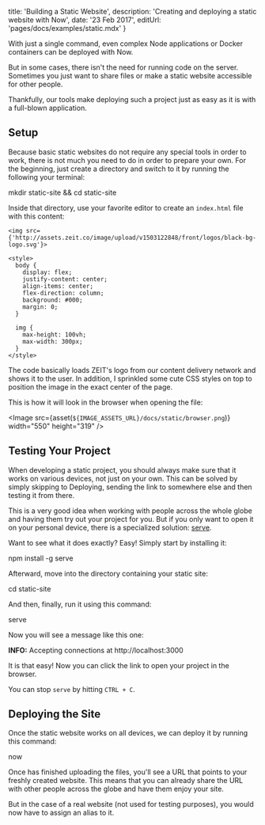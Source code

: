 

  title: 'Building a Static Website',
  description: 'Creating and deploying a static website with Now',
  date: '23 Feb 2017',
  editUrl: 'pages/docs/examples/static.mdx'
}

With just a single command, even complex Node applications or Docker containers can be deployed with Now.

But in some cases, there isn't the need for running code on the server. Sometimes you just want to share files or make a static website accessible for other people.

Thankfully, our tools make deploying such a project just as easy as it is with a full-blown application.

## Setup

Because basic static websites do not require any special tools in order to work, there is not much you need to do in order to prepare your own. For the beginning, just create a directory and switch to it by running the following your terminal:

<TerminalInput>mkdir static-site && cd static-site</TerminalInput>

Inside that directory, use your favorite editor to create an `index.html` file with this content:

```
<img src={'http://assets.zeit.co/image/upload/v1503122848/front/logos/black-bg-logo.svg'}>

<style>
  body {
    display: flex;
    justify-content: center;
    align-items: center;
    flex-direction: column;
    background: #000;
    margin: 0;
  }

  img {
    max-height: 100vh;
    max-width: 300px;
  }
</style>
```

The code basically loads ZEIT's logo from our content delivery network and shows it to the user. In addition, I sprinkled some cute CSS styles on top to position the image in the exact center of the page.

This is how it will look in the browser when opening the file:

<Image
  src={asset(`${IMAGE_ASSETS_URL}/docs/static/browser.png`)}
  width="550"
  height="319"
/>

## Testing Your Project

When developing a static project, you should always make sure that it works on various devices, not just on your own. This can be solved by simply skipping to <InternalLink href="/docs/examples/static#deploying-the-site">Deploying</InternalLink>, sending the link to somewhere else and then testing it from there.

This is a very good idea when working with people across the whole globe and having them try out your project for you. But if you only want to open it on your personal device, there is a specialized solution: [serve](https://github.com/zeit/serve).

Want to see what it does exactly? Easy! Simply start by installing it:

<TerminalInput>npm install -g serve</TerminalInput>

Afterward, move into the directory containing your static site:

<TerminalInput>cd static-site</TerminalInput>

And then, finally, run it using this command:

<TerminalInput>serve</TerminalInput>

Now you will see a message like this one:

<TerminalOutput>
  <b style={{ fontWeight: 'normal', color: '#fd7cfc' }}>INFO:</b> Accepting
  connections at http://localhost:3000
</TerminalOutput>

It is that easy! Now you can click the link to open your project in the browser.

You can stop `serve` by hitting `CTRL + C`.

## Deploying the Site

Once the static website works on all devices, we can deploy it by running this command:

<TerminalInput>now</TerminalInput>

Once <Now color="#000" /> has finished uploading the files, you'll see a URL that points to your freshly created website. This means that you can already share the URL with other people across the globe and have them enjoy your site.

But in the case of a real website (not used for testing purposes), you would now have to <InternalLink href="/docs/features/aliases">assign an alias</InternalLink> to it.

